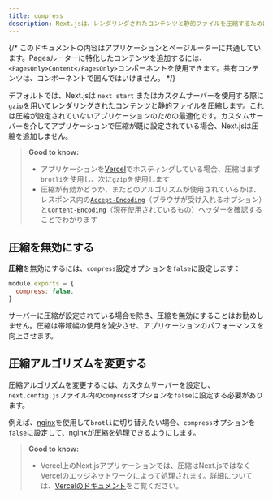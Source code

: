 ```yaml
---
title: compress
description: Next.jsは、レンダリングされたコンテンツと静的ファイルを圧縮するためにgzip圧縮を提供しますが、これはサーバーターゲットでのみ動作します。詳細はこちらをご覧ください。
---
```


{/* このドキュメントの内容はアプリケーションとページルーターに共通しています。Pagesルーターに特化したコンテンツを追加するには、`<PagesOnly>Content</PagesOnly>`コンポーネントを使用できます。共有コンテンツは、コンポーネントで囲んではいけません。 */}

デフォルトでは、Next.jsは `next start` またはカスタムサーバーを使用する際に`gzip`を用いてレンダリングされたコンテンツと静的ファイルを圧縮します。これは圧縮が設定されていないアプリケーションのための最適化です。カスタムサーバーを介してアプリケーションで圧縮が既に設定されている場合、Next.jsは圧縮を追加しません。

> **Good to know:**
>
> - アプリケーションを[Vercel](https://vercel.com/docs/edge-network/compression)でホスティングしている場合、圧縮はまず`brotli`を使用し、次に`gzip`を使用します
> - 圧縮が有効かどうか、またどのアルゴリズムが使用されているかは、レスポンス内の[`Accept-Encoding`](https://developer.mozilla.org/en-US/docs/Web/HTTP/Headers/Accept-Encoding)（ブラウザが受け入れるオプション）と[`Content-Encoding`](https://developer.mozilla.org/en-US/docs/Web/HTTP/Headers/Content-Encoding)（現在使用されているもの）ヘッダーを確認することでわかります

## 圧縮を無効にする

**圧縮**を無効にするには、`compress`設定オプションを`false`に設定します：

```js filename="next.config.js"
module.exports = {
  compress: false,
}
```

サーバーに圧縮が設定されている場合を除き、圧縮を無効にすることはお勧めしません。圧縮は帯域幅の使用を減少させ、アプリケーションのパフォーマンスを向上させます。

## 圧縮アルゴリズムを変更する

圧縮アルゴリズムを変更するには、カスタムサーバーを設定し、`next.config.js`ファイル内の`compress`オプションを`false`に設定する必要があります。

例えば、[nginx](https://nginx.org/)を使用して`brotli`に切り替えたい場合、`compress`オプションを`false`に設定して、nginxが圧縮を処理できるようにします。

> **Good to know:**
>
> - Vercel上のNext.jsアプリケーションでは、圧縮はNext.jsではなくVercelのエッジネットワークによって処理されます。詳細については、[Vercelのドキュメント](https://vercel.com/docs/edge-network/compression)をご覧ください。